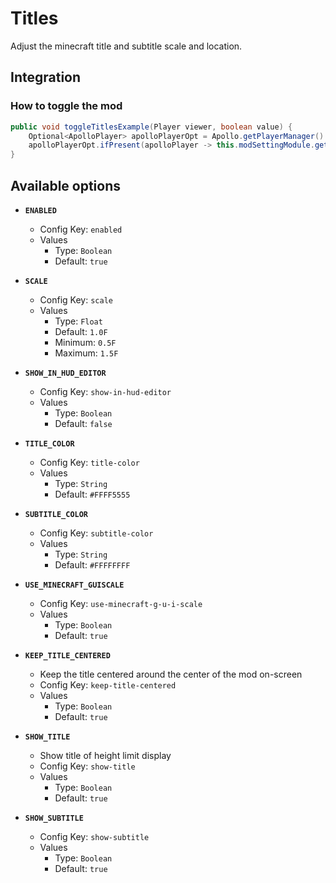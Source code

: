 # Titles

Adjust the minecraft title and subtitle scale and location.

## Integration

### How to toggle the mod

```java
public void toggleTitlesExample(Player viewer, boolean value) {
    Optional<ApolloPlayer> apolloPlayerOpt = Apollo.getPlayerManager().getPlayer(viewer.getUniqueId());
    apolloPlayerOpt.ifPresent(apolloPlayer -> this.modSettingModule.getOptions().set(apolloPlayer, ModTitles.ENABLED, value));
}
```

## Available options

- __`ENABLED`__
    - Config Key: `enabled`
    - Values
        - Type: `Boolean`
        - Default: `true`

- __`SCALE`__
    - Config Key: `scale`
    - Values
        - Type: `Float`
        - Default: `1.0F`
        - Minimum: `0.5F`
        - Maximum: `1.5F`

- __`SHOW_IN_HUD_EDITOR`__
    - Config Key: `show-in-hud-editor`
    - Values
        - Type: `Boolean`
        - Default: `false`

- __`TITLE_COLOR`__
    - Config Key: `title-color`
    - Values
        - Type: `String`
        - Default: `#FFFF5555`

- __`SUBTITLE_COLOR`__
    - Config Key: `subtitle-color`
    - Values
        - Type: `String`
        - Default: `#FFFFFFFF`

- __`USE_MINECRAFT_GUISCALE`__
    - Config Key: `use-minecraft-g-u-i-scale`
    - Values
        - Type: `Boolean`
        - Default: `true`

- __`KEEP_TITLE_CENTERED`__
    - Keep the title centered around the center of the mod on-screen
    - Config Key: `keep-title-centered`
    - Values
        - Type: `Boolean`
        - Default: `true`

- __`SHOW_TITLE`__
    - Show title of height limit display
    - Config Key: `show-title`
    - Values
        - Type: `Boolean`
        - Default: `true`

- __`SHOW_SUBTITLE`__
    - Config Key: `show-subtitle`
    - Values
        - Type: `Boolean`
        - Default: `true`

